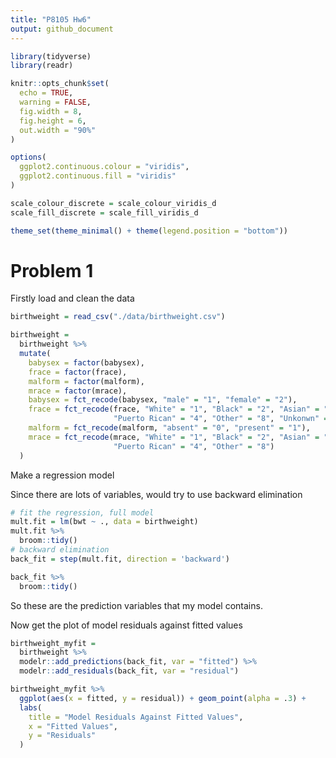 ```yaml
---
title: "P8105 Hw6"
output: github_document
---
```


```r
library(tidyverse)
library(readr)

knitr::opts_chunk$set(
  echo = TRUE,
  warning = FALSE,
  fig.width = 8,
  fig.height = 6,
  out.width = "90%"
)

options(
  ggplot2.continuous.colour = "viridis",
  ggplot2.continuous.fill = "viridis"
)

scale_colour_discrete = scale_colour_viridis_d
scale_fill_discrete = scale_fill_viridis_d

theme_set(theme_minimal() + theme(legend.position = "bottom"))
```

# Problem 1

Firstly load and clean the data

```r
birthweight = read_csv("./data/birthweight.csv")

birthweight = 
  birthweight %>% 
  mutate(
    babysex = factor(babysex),
    frace = factor(frace),
    malform = factor(malform),
    mrace = factor(mrace),
    babysex = fct_recode(babysex, "male" = "1", "female" = "2"),
    frace = fct_recode(frace, "White" = "1", "Black" = "2", "Asian" = "3", 
                       "Puerto Rican" = "4", "Other" = "8", "Unkonwn" = "9"),
    malform = fct_recode(malform, "absent" = "0", "present" = "1"),
    mrace = fct_recode(mrace, "White" = "1", "Black" = "2", "Asian" = "3",
                       "Puerto Rican" = "4", "Other" = "8")
  )
```

Make a regression model

Since there are lots of variables, would try to use backward elimination

```r
# fit the regression, full model
mult.fit = lm(bwt ~ ., data = birthweight)
mult.fit %>% 
  broom::tidy()
# backward elimination
back_fit = step(mult.fit, direction = 'backward')
```

```r
back_fit %>% 
  broom::tidy()
```

So these are the prediction variables that my model contains.

Now get the plot of model residuals against fitted values

```r
birthweight_myfit = 
  birthweight %>% 
  modelr::add_predictions(back_fit, var = "fitted") %>% 
  modelr::add_residuals(back_fit, var = "residual")

birthweight_myfit %>% 
  ggplot(aes(x = fitted, y = residual)) + geom_point(alpha = .3) + 
  labs(
    title = "Model Residuals Against Fitted Values",
    x = "Fitted Values",
    y = "Residuals"
  )
```

